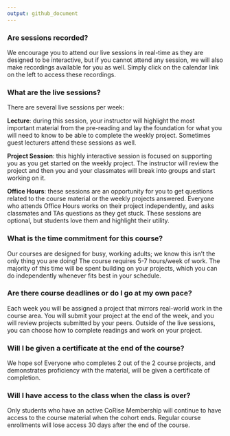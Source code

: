 ```yaml
---
output: github_document
---
```


### Are sessions recorded?

We encourage you to attend our live sessions in real-time as they are designed to be interactive, but if you cannot attend any session, we will also make recordings available for you as well. Simply click on the calendar link on the left to access these recordings.

### What are the live sessions?

There are several live sessions per week:

**Lecture**: during this session, your instructor will highlight the most important material from the pre-reading and lay the foundation for what you will need to know to be able to complete the weekly project. Sometimes guest lecturers attend these sessions as well.

**Project Session**: this highly interactive session is focused on supporting you as you get started on the weekly project. The instructor will review the project and then you and your classmates will break into groups and start working on it.

**Office Hours**: these sessions are an opportunity for you to get questions related to the course material or the weekly projects answered. Everyone who attends Office Hours works on their project independently, and asks classmates and TAs questions as they get stuck. These sessions are optional, but students love them and highlight their utility.

### What is the time commitment for this course?

Our courses are designed for busy, working adults; we know this isn't the only thing you are doing! The course requires 5-7 hours/week of work. The majority of this time will be spent building on your projects, which you can do independently whenever fits best in your schedule.

### Are there course deadlines or do I go at my own pace?

Each week you will be assigned a project that mirrors real-world work in the course area. You will submit your project at the end of the week, and you will review projects submitted by your peers. Outside of the live sessions, you can choose how to complete readings and work on your project.

### Will I be given a certificate at the end of the course?

We hope so! Everyone who completes 2 out of the 2 course projects, and demonstrates proficiency with the material, will be given a certificate of completion.

### Will I have access to the class when the class is over?

Only students who have an active CoRise Membership will continue to have access to the course material when the cohort ends. Regular course enrollments will lose access 30 days after the end of the course.
